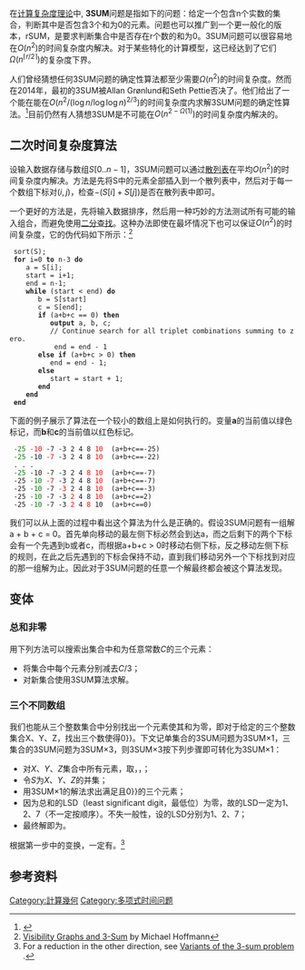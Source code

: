 {{unsolved|計算機科學|是否存在一个算法，能够在<math>O(n^{2-\epsilon})</math> （<math>\epsilon>0</math>）的时间复杂度内解决3SUM问题？}}
在[[计算复杂度理论|计算复杂度理论]]中, '''3SUM'''问题是指如下的问题：给定一个包含n个实数的集合，判断其中是否包含3个和为0的元素。问题也可以推广到一个更一般化的版本，rSUM，是要求判断集合中是否存在r个数的和为0。3SUM问题可以很容易地在<math>O(n^2)</math>的时间复杂度内解决。对于某些特化的计算模型，这已经达到了它们<math>\Omega(n^{\lceil r/2 \rceil})</math>的复杂度下界。

人们曾经猜想任何3SUM问题的确定性算法都至少需要<math> \Omega(n^2) </math>的时间复杂度。然而在2014年，最初的3SUM被Allan Grønlund和Seth Pettie否决了。他们给出了一个能在能在<math>O(n^2 / ({\log n} / {\log \log n})^{2/3})</math>的时间复杂度内求解3SUM问题的确定性算法。<ref>{{Cite conference|doi=10.1109/FOCS.2014.72|title=Threesomes, Degenerates, and Love Triangles|conference=2014 IEEE 55th Annual Symposium on Foundations of Computer Science|pages=621|year=2014|last1=Gronlund|first1=A.|last2=Pettie|first2=S.|isbn=978-1-4799-6517-5}}</ref>目前仍然有人猜想3SUM是不可能在<math>O(n^{2-\Omega(1)})</math>的时间复杂度内解决的。

==二次时间复杂度算法==

设输入数据存储与数组<math>S[0..n-1]</math>，3SUM问题可以通过[[散列表|散列表]]在平均<math>O(n^2)</math>的时间复杂度内解决。方法是先将S中的元素全部插入到一个散列表中，然后对于每一个数组下标对<math>(i, j)</math>，检查<math>-(S[i]+S[j])</math>是否在散列表中即可。

一个更好的方法是，先将输入数据排序，然后用一种巧妙的方法测试所有可能的输入组合，而避免使用[[二分查找|二分查找]]。这种办法即使在最坏情况下也可以保证<math>O(n^2)</math>的时间复杂度，它的伪代码如下所示：<ref>[http://www.ti.inf.ethz.ch/ew/courses/CG09/materials/v12.pdf Visibility Graphs and 3-Sum] {{Wayback|url=http://www.ti.inf.ethz.ch/ew/courses/CG09/materials/v12.pdf |date=20201212195444 }} by Michael Hoffmann</ref>
  sort(S);
  '''for''' i=0 '''to''' n-3 '''do'''
     a = S[i];
     start = i+1;
     end = n-1;
     '''while''' (start < end) '''do'''
        b = S[start]
        c = S[end];
        '''if''' (a+b+c == 0) '''then'''
           '''output''' a, b, c;
           // Continue search for all triplet combinations summing to zero.
            end = end - 1
        '''else''' '''if''' (a+b+c > 0) '''then'''
           end = end - 1;
        '''else'''
           start = start + 1;
        '''end'''
     '''end'''
  '''end'''

下面的例子展示了算法在一个较小的数组上是如何执行的。变量'''a'''的当前值以绿色标记，而'''b'''和'''c'''的当前值以红色标记。
  <span style="color:green">-25</span> <span style="color:red">-10</span> -7 -3 2 4 8 <span style="color:red">10</span>  (a+b+c==-25)
  <span style="color:green">-25</span> -10 <span style="color:red">-7</span> -3 2 4 8 <span style="color:red">10</span>  (a+b+c==-22)
  . . .
  <span style="color:green">-25</span> -10 -7 -3 2 4 <span style="color:red">8</span> <span style="color:red">10</span>  (a+b+c==-7)
  -25 <span style="color:green">-10</span> <span style="color:red">-7</span> -3 2 4 8 <span style="color:red">10</span>  (a+b+c==-7)
  -25 <span style="color:green">-10</span> -7 <span style="color:red">-3</span> 2 4 8 <span style="color:red">10</span>  (a+b+c==-3)
  -25 <span style="color:green">-10</span> -7 -3 <span style="color:red">2</span> 4 8 <span style="color:red">10</span>  (a+b+c==2)
  -25 <span style="color:green">-10</span> -7 -3 <span style="color:red">2</span> 4 <span style="color:red">8</span> 10  (a+b+c==0)

我们可以从上面的过程中看出这个算法为什么是正确的。假设3SUM问题有一组解a + b + c = 0。首先单向移动的最左侧下标必然会到达a，而之后剩下的两个下标会有一个先遇到b或者c，而根据a+b+c > 0时移动右侧下标，反之移动左侧下标的规则，在此之后先遇到的下标会保持不动，直到我们移动另外一个下标找到对应的那一组解为止。因此对于3SUM问题的任意一个解最终都会被这个算法发现。

== 变体 ==

=== 总和非零 ===
用下列方法可以搜索出集合中和为任意常数''C''的三个元素：
* 将集合中每个元素分别减去''C''/3；
* 对新集合使用3SUM算法求解。

=== 三个不同数组 ===
我们也能从三个整数集合中分别找出一个元素使其和为零，即对于给定的三个整数集合X、Y、Z，找出三个数{{math|''a''∈''X'', ''b''∈''Y'', ''c''∈''Z''}}使得{{tmath|a+b+c{{=}}0}}。下文记单集合的3SUM问题为3SUM×1，三集合的3SUM问题为3SUM×3，则3SUM×3按下列步骤即可转化为3SUM×1：
* 对''X''、''Y''、''Z''集合中所有元素，取{{tmath|X[i] \gets X[i]*10+1}}，{{tmath|Y[i] \gets Y[i]*10+2}}，{{tmath|Z[i] \gets Z[i]*10-3}}；
* 令''S''为''X''、''Y''、''Z''的并集；
* 用3SUM×1的解法求出满足{{tmath|a' \in S,\ b' \in S,\ c' \in S}}且{{tmath|a'+b'+c'{{=}}0}}的三个元素；
* 因为总和的LSD（least significant digit，最低位）为零，故{{mvar|a', b', c'}}的LSD一定为1、2、7（不一定按顺序）。不失一般性，设{{mvar|a', b', c'}}的LSD分别为1、2、7；
* 最终解即为{{tmath|a \gets (a'-1)/10,\ b \gets (b'-2)/10,\ c \gets (c'+3)/10}}。
根据第一步中的变换，一定有{{math|''a''∈''X'', ''b''∈''Y'', ''c''∈''Z''}}。<ref>For a reduction in the other direction, see [http://cs.stackexchange.com/questions/37888/variants-of-the-3-sum-problem Variants of the 3-sum problem] {{Wayback|url=http://cs.stackexchange.com/questions/37888/variants-of-the-3-sum-problem |date=20150205141919 }}.</ref>


== 参考资料 ==
{{reflist}}

[[Category:計算幾何|Category:計算幾何]]
[[Category:多项式时间问题|Category:多项式时间问题]]